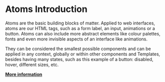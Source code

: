
<Meta title="3. Components/Atoms/Introduction" />

# Atoms Introduction

Atoms are the basic building blocks of matter. Applied to web interfaces, atoms are our HTML tags, such as a form label, an input, animations or a button.
Atoms can also include more abstract elements like colour palettes, fonts and even more invisible aspects of an interface like animations.

They can be considered the smallest possible components and can be applied in any context, globally or within other components and Templates,
besides having many states, such as this example of a button: disabled, hover, different sizes, etc.

[**More information**](https://componentdriven.org)
